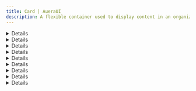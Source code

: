 ```yaml
---
title: Card | AueraUI
description: A flexible container used to display content in an organized way
---
```

 
<DetailCard description='A flexible container used to display content in an organized way'/>


<Details>
   <CardDemo/>
</Details>

<Details id='examples'>
<HeaderLabel id='examples'>Examples</HeaderLabel>
</Details>

<Details id='card-with-image'>
<HeaderLabel id='card-with-image' as='h3'>Card with Image</HeaderLabel>
 <p className="text">You can add image to the card by using the <CodeTag>img</CodeTag> prop and set the <CodeTag>src</CodeTag> and <CodeTag>alt</CodeTag></p>
 <CardWithImage />
</Details>

<Details id='card-with-custom-image-render'>
<HeaderLabel id='card-with-custom-image-render' as='h3'>Card with Custom Image Render</HeaderLabel>
 <p className="text">Render your own custom Image components using the <CodeTag>renderImage</CodeTag> prop</p>
 <CardWithCustomImage />
</Details>

<Details id="feed-card">
  <HeaderLabel id="feed-card" as="h3">Feed Card</HeaderLabel>
  <p className="text">
     This example demonstrates how to use the <CodeTag>Card</CodeTag> component to create a Feed Card for social media.
  </p>
  <FeedCard />
</Details>

<Details id="form-card">
  <HeaderLabel id="form-card" as="h3">Form Card</HeaderLabel>
  <p className="text">
    You can use the <CodeTag>Card</CodeTag> as a form container
  </p>
  <CardWithForm />
</Details>

<Details id="web3-card">
  <HeaderLabel id="web3-card" as="h3">Web3 Card</HeaderLabel>
  <p className="text">
   This component can be used to display web3 wallet connect card with header using the <CodeTag>renderHeader</CodeTag> prop and <TabLink to='/docs/components/iconbutton' label='IconButton' />.
  </p>
  <Web3Card />
</Details>

<Details id="pricing-card">
  <HeaderLabel id="pricing-card" as="h3">Pricing card</HeaderLabel>
  <p className="text">
   You can display pricing of your product or service using this component.
  </p>
  <PricingCard />
</Details>


<Details id='api-reference'>
<HeaderLabel id='api-reference'>API Reference</HeaderLabel>
<APITable reference={cardRef} />
</Details>